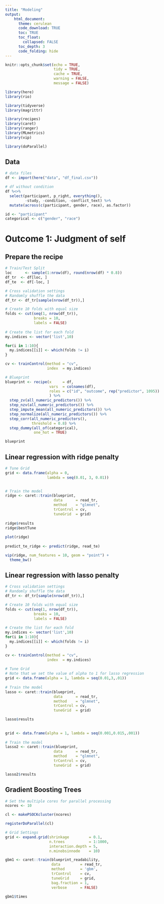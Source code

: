 ```yaml
---
title: "Modeling"
output: 
    html_document:
      theme: cerulean
      code_download: TRUE
      toc: TRUE
      toc_float:
        collapsed: FALSE
      toc_depth: 3
      code_folding: hide
---
```


```r
knitr::opts_chunk$set(echo = TRUE, 
                      tidy = TRUE, 
                      cache = TRUE, 
                      warning = FALSE, 
                      message = FALSE)
```

```r
library(here)
library(rio)

library(tidyverse)
library(magrittr)

library(recipes)
library(caret)
library(ranger)
library(MLmetrics)
library(vip)

library(doParallel)
```

## Data
```r
# data files
df <- import(here("data", "df_final.csv"))

# df without condition
df %<>% 
  select(participant, p_right, everything(),
         -study, -condition, -conflict_text) %>% 
  mutate(across(c(participant, gender, race), as.factor))

id <- "participant"
categorical <- c("gender", "race")
```

# Outcome 1: Judgment of self
## Prepare the recipe
```r
# Train/Test Split
loc      <- sample(1:nrow(df), round(nrow(df) * 0.8))
df_tr  <- df[loc, ]
df_te  <- df[-loc, ]

# Cross validation settings
# Randomly shuffle the data
df_tr <- df_tr[sample(nrow(df_tr)),]

# Create 10 folds with equal size
folds <- cut(seq(1, nrow(df_tr)),
             breaks = 10,
             labels = FALSE)
  
# Create the list for each fold 
my.indices <- vector('list',10)

for(i in 1:10){
  my.indices[[i]] <- which(folds != i)
}

cv <- trainControl(method = "cv",
                   index  = my.indices)

# Blueprint
blueprint <- recipe(x     = df,
                    vars  = colnames(df),
                    roles = c("id", "outcome", rep("predictor", 1095))
                    ) %>% 
  step_zv(all_numeric_predictors()) %>%
  step_nzv(all_numeric_predictors()) %>%
  step_impute_mean(all_numeric_predictors()) %>%
  step_normalize(all_numeric_predictors()) %>%
  step_corr(all_numeric_predictors(), 
            threshold = 0.8) %>% 
  step_dummy(all_of(categorical),
             one_hot = TRUE)

blueprint
```

## Linear regression with ridge penalty
```r
# Tune Grid
grid <- data.frame(alpha = 0, 
                   lambda = seq(0.01, 3, 0.01))

  
# Train the model
ridge <- caret::train(blueprint, 
                      data      = read_tr, 
                      method    = "glmnet", 
                      trControl = cv,
                      tuneGrid  = grid)
  
ridge$results
ridge$bestTune
  
plot(ridge)
  
predict_te_ridge <- predict(ridge, read_te)

vip(ridge, num_features = 10, geom = "point") + 
  theme_bw()
```

## Linear regression with lasso penalty
```r
# Cross validation settings
# Randomly shuffle the data
df_tr <- df_tr[sample(nrow(df_tr)),]

# Create 10 folds with equal size
folds <- cut(seq(1, nrow(df_tr)),
             breaks = 10,
             labels = FALSE)
  
# Create the list for each fold 
my.indices <- vector('list',10)
for(i in 1:10){
  my.indices[[i]] <- which(folds != i)
}

cv <- trainControl(method = "cv",
                   index  = my.indices)
  
# Tune Grid  
# Note that we set the value of alpha to 1 for lasso regression
grid <- data.frame(alpha = 1, lambda = seq(0.01,3,.01)) 
    
# Train the model
lasso <- caret::train(blueprint, 
                      data      = read_tr, 
                      method    = "glmnet", 
                      trControl = cv,
                      tuneGrid  = grid)

lasso$results
  
  
grid <- data.frame(alpha = 1, lambda = seq(0.001,0.015,.001)) 
    
# Train the model
lasso2 <- caret::train(blueprint, 
                      data      = read_tr, 
                      method    = "glmnet", 
                      trControl = cv,
                      tuneGrid  = grid)

lasso2$results
```

## Gradient Boosting Trees
```r
# Set the multiple cores for parallel processing
ncores <- 10   

cl <- makePSOCKcluster(ncores)

registerDoParallel(cl)

# Grid Settings  
grid <- expand.grid(shrinkage         = 0.1,
                    n.trees           = 1:1000,
                    interaction.depth = 5,
                    n.minobsinnode    = 10)

gbm1 <- caret::train(blueprint_readability,
                     data         = read_tr,
                     method       = 'gbm',
                     trControl    = cv,
                     tuneGrid     = grid,
                     bag.fraction = 1,
                     verbose      = FALSE)

gbm1$times
```








